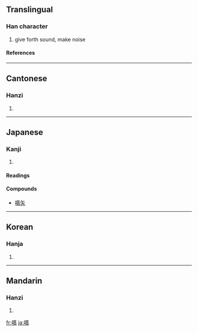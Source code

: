 ==Translingual==
===Han character===
{{Han char|rn=30|rad=口|as=14|sn=17|four=6402<sub>7</sub>|canj=口廿卜月 (RTYB)}}
# give forth sound, make noise
====References====
{{Han ref|kx=0211.360|dkj=04458|dj=0434.280|hdz=10688.100|uh=5686|ud=22150|bh=ECC3|bd=60611}}
----
==Cantonese==
===Hanzi===
{{yue-hanzi|jyut=|y=hou1}}
# {{defn|Cantonese}}
----
==Japanese==
===Kanji===
{{ja-kanji|grade=|rs=口14}}
# {{defn|Japanese}} 
====Readings====
{{ja-readings|on=[[こう]] (kō)|kun=[[さけぶ]] (sakebu)}}
====Compounds====
*[[嚆矢]]
----
==Korean==
===Hanja===
{{ko-hanja|hangeul=효|rv=hyo|mr=hyo}}
# {{defn|Korean}}
----
==Mandarin==
===Hanzi===
{{cmn-hanzi|pin=[[hāo]] ([[hao1]])|wg=hao<sup>1</sup>}}
# {{defn|Mandarin}}

[[fr:嚆]]
[[ja:嚆]]